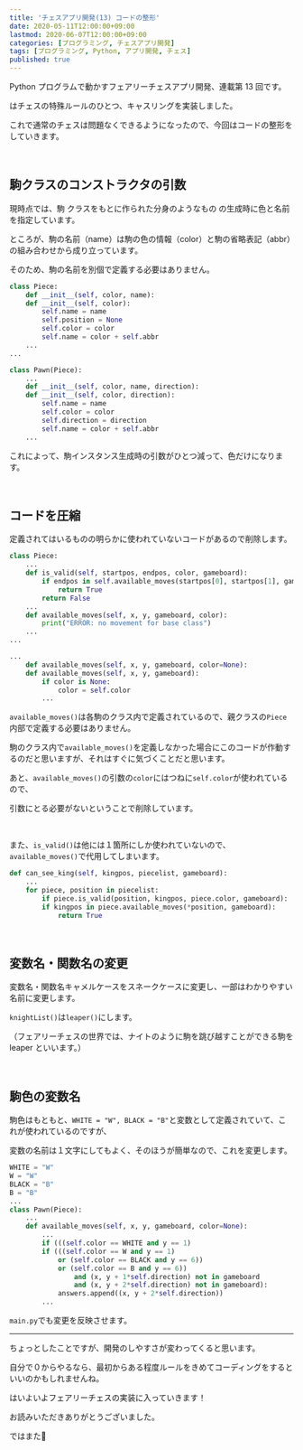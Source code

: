 ```yaml
---
title: 'チェスアプリ開発(13) コードの整形'
date: 2020-05-11T12:00:00+09:00
lastmod: 2020-06-07T12:00:00+09:00
categories: [プログラミング, チェスアプリ開発]
tags: [プログラミング, Python, アプリ開発, チェス]
published: true
---
```


Python プログラムで動かすフェアリーチェスアプリ開発、連載第 13 回です。

<pstlk label="前回" to="chess-app-devel-12" />はチェスの特殊ルールのひとつ、キャスリングを実装しました。

これで通常のチェスは問題なくできるようになったので、今回はコードの整形をしていきます。

<!--more-->

<br/>

## 駒クラスのコンストラクタの引数

<p>
現時点では、駒
<tltp label="インスタンス">クラスをもとに作られた分身のようなもの</tltp>
の生成時に色と名前を指定しています。
</p>

ところが、駒の名前（name）は駒の色の情報（color）と駒の省略表記（abbr）の組み合わせから成り立っています。

そのため、駒の名前を別個で定義する必要はありません。

```py name=pieces.py ins=3,7,14,18 del=2,4,13,15 inline_hl=2:8-9;13:10-11
class Piece:
    def __init__(self, color, name):
    def __init__(self, color):
        self.name = name
        self.position = None
        self.color = color
        self.name = color + self.abbr
    ...
...

class Pawn(Piece):
    ...
    def __init__(self, color, name, direction):
    def __init__(self, color, direction):
        self.name = name
        self.color = color
        self.direction = direction
        self.name = color + self.abbr
    ...
```

これによって、駒インスタンス生成時の引数がひとつ減って、色だけになります。

<br/>

## コードを圧縮

定義されてはいるものの明らかに使われていないコードがあるので削除します。

```py name=pieces.py ins=15 del=3-6,8-9,14,16-17 inline_hl=14:12-15
class Piece:
    ...
    def is_valid(self, startpos, endpos, color, gameboard):
        if endpos in self.available_moves(startpos[0], startpos[1], gameboard, color=color):
            return True
        return False
    ...
    def available_moves(self, x, y, gameboard, color):
        print("ERROR: no movement for base class")
    ...
...

...
    def available_moves(self, x, y, gameboard, color=None):
    def available_moves(self, x, y, gameboard):
        if color is None:
            color = self.color
        ...
```

`available_moves()`は各駒のクラス内で定義されているので、親クラスの`Piece`内部で定義する必要はありません。

駒のクラス内で`available_moves()`を定義しなかった場合にこのコードが作動するのだと思いますが、それはすぐに気づくことだと思います。

あと、`available_moves()`の引数の`color`にはつねに`self.color`が使われているので、

引数にとる必要がないということで削除しています。

<br/>

また、`is_valid()`は他には１箇所にしか使われていないので、`available_moves()`で代用してしまいます。

```py name=main.py ins=5 del=4
def can_see_king(self, kingpos, piecelist, gameboard):
    ...
    for piece, position in piecelist:
        if piece.is_valid(position, kingpos, piece.color, gameboard):
        if kingpos in piece.available_moves(*position, gameboard):
            return True
```

<br/>

## 変数名・関数名の変更

変数名・関数名キャメルケースをスネークケースに変更し、一部はわかりやすい名前に変更します。

`knightList()`は`leaper()`にします。

（フェアリーチェスの世界では、ナイトのように駒を跳び越すことができる駒を leaper といいます。）

<br/>

## 駒色の変数名

駒色はもともと、`WHITE = "W", BLACK = "B"`と変数として定義されていて、これが使われているのですが、

変数の名前は１文字にしてもよく、そのほうが簡単なので、これを変更します。

```py name=pieces.py ins=2,4,11,13 del=1,3,10,12 inline_hl=1:0;2:0;3:0;4:0;10:10;11:10;12:8;13:8
WHITE = "W"
W = "W"
BLACK = "B"
B = "B"
...
class Pawn(Piece):
    ...
    def available_moves(self, x, y, gameboard, color=None):
        ...
        if (((self.color == WHITE and y == 1)
        if (((self.color == W and y == 1)
            or (self.color == BLACK and y == 6))
            or (self.color == B and y == 6))
                and (x, y + 1*self.direction) not in gameboard
                and (x, y + 2*self.direction) not in gameboard):
            answers.append((x, y + 2*self.direction))
        ...
```

`main.py`でも変更を反映させます。

---

ちょっとしたことですが、開発のしやすさが変わってくると思います。

自分で０からやるなら、最初からある程度ルールをきめてコーディングをするといいのかもしれませんね。

<pstlk label="次回" to="chess-app-devel-14" />はいよいよフェアリーチェスの実装に入っていきます！

お読みいただきありがとうございました。

ではまた👋
